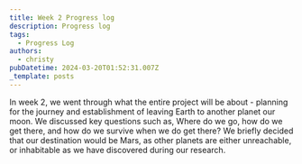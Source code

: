 ```yaml
---
title: Week 2 Progress log
description: Progress log
tags:
  - Progress Log
authors:
  - christy
pubDatetime: 2024-03-20T01:52:31.007Z
_template: posts
---
```


In week 2, we went through what the entire project will be about - planning for the journey and establishment of leaving Earth to another planet our moon. We discussed key questions such as, Where do we go, how do we get there, and
how do we survive when we do get there? We briefly decided that our destination would be Mars, as other planets are either unreachable, or inhabitable as we have discovered during our research.
